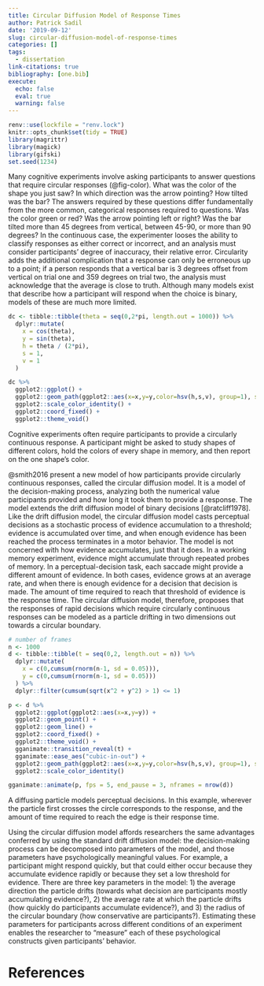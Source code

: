 ```yaml
---
title: Circular Diffusion Model of Response Times
author: Patrick Sadil
date: '2019-09-12'
slug: circular-diffusion-model-of-response-times
categories: []
tags:
  - dissertation
link-citations: true
bibliography: [one.bib]
execute: 
  echo: false
  eval: true
  warning: false
---
```


```r
renv::use(lockfile = "renv.lock")
knitr::opts_chunk$set(tidy = TRUE)
library(magrittr)
library(magick)
library(gifski)
set.seed(1234)
```

Many cognitive experiments involve asking participants to answer questions that require circular responses (@fig-color). What was the color of the shape you just saw? In which direction was the arrow pointing? How tilted was the bar? The answers required by these questions differ fundamentally from the more common, categorical responses required to questions. Was the color green or red? Was the arrow pointing left or right? Was the bar tilted more than 45 degrees from vertical, between 45-90, or more than 90 degrees? In the continuous case, the experimenter looses the ability to classify responses as either correct or incorrect, and an analysis must consider participants' degree of inaccuracy, their relative error. Circularity adds the additional complication that a response can only be erroneous up to a point; if a person responds that a vertical bar is 3 degrees offset from vertical on trial one and 359 degrees on trial two, the analysis must acknowledge that the average is close to truth. Although many models exist that describe how a participant will respond when the choice is binary, models of these are much more limited.

::: {#fig-color}


```r
dc <- tibble::tibble(theta = seq(0,2*pi, length.out = 1000)) %>%
  dplyr::mutate(
    x = cos(theta),
    y = sin(theta),
    h = theta / (2*pi),
    s = 1,
    v = 1
  ) 

dc %>%
  ggplot2::ggplot() +
  ggplot2::geom_path(ggplot2::aes(x=x,y=y,color=hsv(h,s,v), group=1), size=4) +
  ggplot2::scale_color_identity() +
  ggplot2::coord_fixed() +
  ggplot2::theme_void()
```

Cognitive experiments often require participants to provide a circularly continuous response. A participant might be asked to study shapes of different colors, hold the colors of every shape in memory, and then report on the one shape's color.

:::

@smith2016 present a new model of how participants provide circularly continuous responses, called the circular diffusion model. It is a model of the decision-making process, analyzing both the numerical value participants provided and how long it took them to provide a response. The model extends the drift diffusion model of binary decisions [@ratcliff1978]. Like the drift diffusion model, the circular diffusion model casts perceptual decisions as a stochastic process of evidence accumulation to a threshold; evidence is accumulated over time, and when enough evidence has been reached the process terminates in a motor behavior. The model is not concerned with how evidence accumulates, just that it does. In a working memory experiment, evidence might accumulate through repeated probes of memory. In a perceptual-decision task, each saccade might provide a different amount of evidence. In both cases, evidence grows at an average rate, and when there is enough evidence for a decision that decision is made. The amount of time required to reach that threshold of evidence is the response time. The circular diffusion model, therefore, proposes that the responses of rapid decisions which require circularly continuous responses can be modeled as a particle drifting in two dimensions out towards a circular boundary. 

::: {#fig-cmd}

```r
# number of frames
n <- 1000
d <- tibble::tibble(t = seq(0,2, length.out = n)) %>%
  dplyr::mutate(
    x = c(0,cumsum(rnorm(n-1, sd = 0.05))),
    y = c(0,cumsum(rnorm(n-1, sd = 0.05)))
  ) %>%
  dplyr::filter(cumsum(sqrt(x^2 + y^2) > 1) <= 1)

p <- d %>%
  ggplot2::ggplot(ggplot2::aes(x=x,y=y)) +
  ggplot2::geom_point() +
  ggplot2::geom_line() +
  ggplot2::coord_fixed() +
  ggplot2::theme_void() +
  gganimate::transition_reveal(t) +
  gganimate::ease_aes("cubic-in-out") +
  ggplot2::geom_path(ggplot2::aes(x=x,y=y,color=hsv(h,s,v), group=1), size=4, data=dc) +
  ggplot2::scale_color_identity() 

gganimate::animate(p, fps = 5, end_pause = 3, nframes = nrow(d))
```

A diffusing particle models perceptual decisions. In this example, wherever the particle first crosses the circle corresponds to the response, and the amount of time required to reach the edge is their response time.

::: 

Using the circular diffusion model affords researchers the same advantages conferred by using the standard drift diffusion model: the decision-making process can be decomposed into parameters of the model, and those parameters have psychologically meaningful values. For example, a participant might respond quickly, but that could either occur because they accumulate evidence rapidly or because they set a low threshold for evidence. There are three key parameters in the model: 1) the average direction the particle drifts (towards what decision are participants mostly accumulating evidence?), 2) the average rate at which the particle drifts (how quickly do participants accumulate evidence?), and 3) the radius of the circular boundary (how conservative are participants?). Estimating these parameters for participants across different conditions of an experiment enables the researcher to "measure" each of these psychological constructs given participants' behavior.

# References



